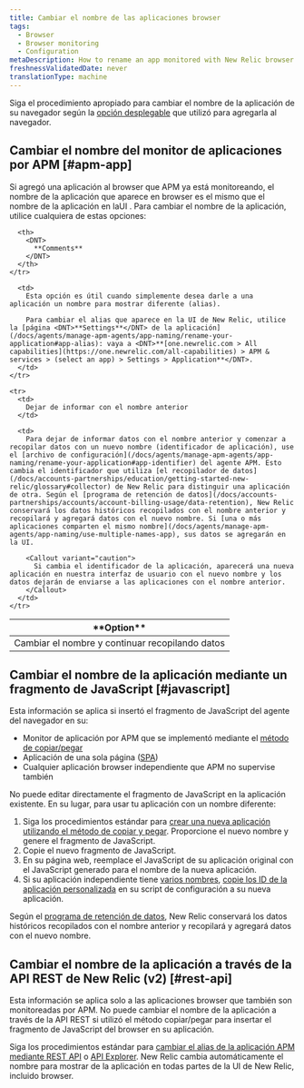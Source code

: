 ```yaml
---
title: Cambiar el nombre de las aplicaciones browser
tags:
  - Browser
  - Browser monitoring
  - Configuration
metaDescription: How to rename an app monitored with New Relic browser monitoring.
freshnessValidatedDate: never
translationType: machine
---
```


Siga el procedimiento apropiado para cambiar el nombre de la aplicación de su navegador según la [opción desplegable](/docs/browser/new-relic-browser/installation-configuration/add-apps-new-relic-browser) que utilizó para agregarla al navegador.

## Cambiar el nombre del monitor de aplicaciones por APM [#apm-app]

Si agregó una aplicación al browser que APM ya está monitoreando, el nombre de la aplicación que aparece en browser es el mismo que el nombre de la aplicación en laUI <InlinePopover type="apm"/>. Para cambiar el nombre de la aplicación, utilice cualquiera de estas opciones:

<table>
  <thead>
    <tr>
      <th style={{ width: "200px" }}>
        <DNT>
          **Option**
        </DNT>
      </th>

      <th>
        <DNT>
          **Comments**
        </DNT>
      </th>
    </tr>
  </thead>

  <tbody>
    <tr>
      <td>
        Cambiar el nombre y continuar recopilando datos
      </td>

      <td>
        Esta opción es útil cuando simplemente desea darle a una aplicación un nombre para mostrar diferente (alias).

        Para cambiar el alias que aparece en la UI de New Relic, utilice la [página <DNT>**Settings**</DNT> de la aplicación](/docs/agents/manage-apm-agents/app-naming/rename-your-application#app-alias): vaya a <DNT>**[one.newrelic.com > All capabilities](https://one.newrelic.com/all-capabilities) > APM & services > (select an app) > Settings > Application**</DNT>.
      </td>
    </tr>

    <tr>
      <td>
        Dejar de informar con el nombre anterior
      </td>

      <td>
        Para dejar de informar datos con el nombre anterior y comenzar a recopilar datos con un nuevo nombre (identificador de aplicación), use el [archivo de configuración](/docs/agents/manage-apm-agents/app-naming/rename-your-application#app-identifier) del agente APM. Esto cambia el identificador que utiliza [el recopilador de datos](/docs/accounts-partnerships/education/getting-started-new-relic/glossary#collector) de New Relic para distinguir una aplicación de otra. Según el [programa de retención de datos](/docs/accounts-partnerships/accounts/account-billing-usage/data-retention), New Relic conservará los datos históricos recopilados con el nombre anterior y recopilará y agregará datos con el nuevo nombre. Si [una o más aplicaciones comparten el mismo nombre](/docs/agents/manage-apm-agents/app-naming/use-multiple-names-app), sus datos se agregarán en la UI.

        <Callout variant="caution">
          Si cambia el identificador de la aplicación, aparecerá una nueva aplicación en nuestra interfaz de usuario con el nuevo nombre y los datos dejarán de enviarse a las aplicaciones con el nombre anterior.
        </Callout>
      </td>
    </tr>
  </tbody>
</table>

## Cambiar el nombre de la aplicación mediante un fragmento de JavaScript [#javascript]

Esta información se aplica si insertó el fragmento de JavaScript del agente del navegador en su:

* Monitor de aplicación por APM que se implementó mediante el [método de copiar/pegar](/docs/browser/new-relic-browser/installation-configuration/add-apps-new-relic-browser#copy-paste-app)
* Aplicación de una sola página ([SPA](/docs/browser/single-page-app-monitoring/get-started/add-apps-single-page-app-monitoring))
* Cualquier aplicación browser independiente que APM no supervise también

No puede editar directamente el fragmento de JavaScript en la aplicación existente. En su lugar, para usar tu aplicación con un nombre diferente:

1. Siga los procedimientos estándar para [crear una nueva aplicación utilizando el método de copiar y pegar](/docs/browser/new-relic-browser/installation-configuration/add-apps-new-relic-browser#copy-paste-app). Proporcione el nuevo nombre y genere el fragmento de JavaScript.
2. Copie el nuevo fragmento de JavaScript.
3. En su página web, reemplace el JavaScript de su aplicación original con el JavaScript generado para el nombre de la nueva aplicación.
4. Si su aplicación independiente tiene [varios nombres](/docs/agents/manage-apm-agents/app-naming/use-multiple-names-app), [copie los ID de la aplicación personalizada](/docs/browser/new-relic-browser/installation-configuration/copy-browser-monitoring-license-key-app-id) en su script de configuración a su nueva aplicación.

Según el [programa de retención de datos](/docs/accounts-partnerships/accounts/account-billing-usage/data-retention), New Relic conservará los datos históricos recopilados con el nombre anterior y recopilará y agregará datos con el nuevo nombre.

## Cambiar el nombre de la aplicación a través de la API REST de New Relic (v2) [#rest-api]

Esta información se aplica solo a las aplicaciones browser que también son monitoreadas por APM. No puede cambiar el nombre de la aplicación a través de la API REST si utilizó el método copiar/pegar para insertar el fragmento de JavaScript del browser en su aplicación.

Siga los procedimientos estándar para [cambiar el alias de la aplicación APM mediante REST API](/docs/apis/rest-api-v2/application-examples-v2/change-alias-your-application-v2) o [API Explorer](https://rpm.newrelic.com/api/explore/applications/update). New Relic cambia automáticamente el nombre para mostrar de la aplicación en todas partes de la UI de New Relic, incluido browser.